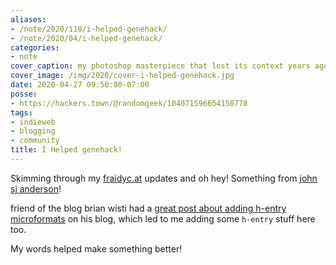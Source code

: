 ```yaml
---
aliases:
- /note/2020/118/i-helped-genehack/
- /note/2020/04/i-helped-genehack/
categories:
- note
cover_caption: my photoshop masterpiece that lost its context years ago
cover_image: /img/2020/cover-i-helped-genehack.jpg
date: 2020-04-27 09:50:00-07:00
posse:
- https://hackers.town/@randomgeek/104071596654150778
tags:
- indieweb
- blogging
- community
title: I Helped genehack!
---
```


[john sj anderson]: https://genehack.org

Skimming through my [fraidyc.at](https://fraidyc.at) updates and oh hey!
Something from [john sj anderson][]!

[great post about adding h-entry microformats]: /post/2020/04/h-entry-microformat-for-indieweb-posts

<Quote
  title="meta-post"
  cite="https://genehack.blog/2020/04/meta-post/">

friend of the blog brian wisti had a [great post about adding h-entry microformats][]
on his blog, which led to me adding some `h-entry` stuff here too.

</Quote>

My words helped make something better!
